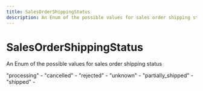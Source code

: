 ```yaml
---
title: SalesOrderShippingStatus
description: An Enum of the possible values for sales order shipping status
---
```


SalesOrderShippingStatus
===============================================
An Enum of the possible values for sales order shipping status


<Reference>  
  <Field name="processing">
    <Description>
      "processing" - 
    </Description>
  </Field>
  <Field name="cancelled">
    <Description>
      "cancelled" - 
    </Description>
  </Field>
  <Field name="rejected">
    <Description>
      "rejected" - 
    </Description>
  </Field>
  <Field name="unknown">
    <Description>
      "unknown" - 
    </Description>
  </Field>
  <Field name="partially_shipped">
    <Description>
      "partially_shipped" - 
    </Description>
  </Field>
  <Field name="shipped">
    <Description>
      "shipped" - 
    </Description>
  </Field>
</Reference>